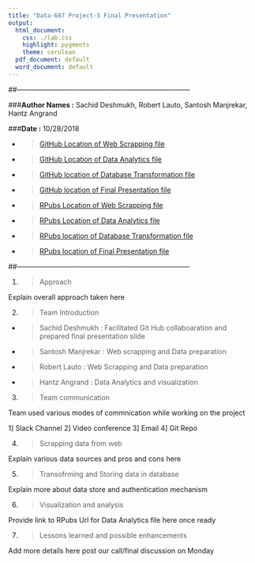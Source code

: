 ```yaml
---
title: "Data-607 Project-3 Final Presentation"
output:
  html_document:
    css: ./lab.css
    highlight: pygments
    theme: cerulean
  pdf_document: default
  word_document: default
---
```

##---------------------------------------------------------------------------

###**Author Names :** Sachid Deshmukh, Robert Lauto, Santosh Manjrekar, Hantz Angrand

###**Date :** 10/28/2018

* > [GitHub Location of Web Scrapping file](Git hub URL of Web Scrapping file)
* > [GitHub Location of Data Analytics file](Git hub url of Data Analytics file)
* > [GitHub location of Database Transformation file](Git hub url of Database transformation file)
* > [GitHub location of Final Presentation file](Git hub url of Final Presentation file)
* > [RPubs Location of Web Scrapping file](RPubs URL of Web Scrapping file)
* > [RPubs Location of Data Analytics file](RPubs url of Data Analytics file)
* > [RPubs location of Database Transformation file](RPubs url of Database transformation file)
* > [RPubs location of Final Presentation file](RPubs url of Final Presentation file)

##---------------------------------------------------------------------------

1. > Approach

Explain overall approach taken here


2. > Team Introduction

* > Sachid Deshmukh : Facilitated Git Hub collaboaration and prepared final presentation slide
* > Santosh Manjrekar : Web scrapping and Data preparation
* > Robert Lauto : Web Scrapping and Data preparation
* > Hantz Angrand : Data Analytics and visualization

3. > Team communication

Team used various modes of commnication while working on the project

1] Slack Channel
2] Video conference
3] Email
4] Git Repo

4. > Scrapping data from web

Explain various data sources and pros and cons here

5. > Transofrming and Storing data in database

Explain more about data store and authentication mechanism

6. > Visualization and analysis

Provide link to RPubs Url for Data Analytics file here once ready

7. > Lessons learned and possible enhancements

Add more details here post our call/final discussion on Monday

